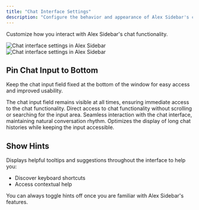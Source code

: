```yaml
---
title: "Chat Interface Settings"
description: "Configure the behavior and appearance of Alex Sidebar's chat interface"
---
```


Customize how you interact with Alex Sidebar's chat functionality.

<Frame>
  <img
    className="dark:hidden"
    src="/images/chat-interface.png"
    alt="Chat interface settings in Alex Sidebar"
  />
  <img
    className="hidden dark:block"
    src="/images/chat-interface.png"
    alt="Chat interface settings in Alex Sidebar"
  />
</Frame>

## Pin Chat Input to Bottom

Keep the chat input field fixed at the bottom of the window for easy access and improved usability.

<CardGroup cols={2}>
  <Card title="Always-visible Input Area">
    The chat input field remains visible at all times, ensuring immediate access to the chat functionality.
  </Card>
  <Card title="Quick Access">
    Direct access to chat functionality without scrolling or searching for the input area.
  </Card>
  <Card title="Improved Conversation Flow">
    Seamless interaction with the chat interface, maintaining natural conversation rhythm.
  </Card>
  <Card title="Better Space Utilization">
    Optimizes the display of long chat histories while keeping the input accessible.
  </Card>
</CardGroup>

## Show Hints

Displays helpful tooltips and suggestions throughout the interface to help you:

- Discover keyboard shortcuts
- Access contextual help

<Note>
  You can always toggle hints off once you are familiar with Alex Sidebar's features.
</Note> 